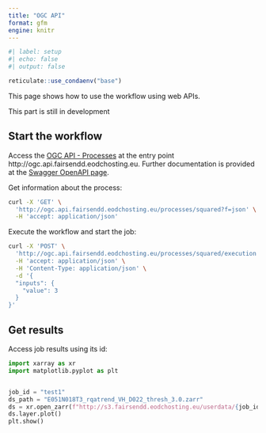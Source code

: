 ```yaml
---
title: "OGC API"
format: gfm
engine: knitr
---
```



```r
#| label: setup
#| echo: false
#| output: false

reticulate::use_condaenv("base")
```


This page shows how to use the workflow using web APIs.

::: {.callout-note}
This part is still in development
:::

## Start the workflow

Access the [OGC API - Processes](https://ogcapi.ogc.org/processes) at the entry point http://ogc.api.fairsendd.eodchosting.eu.
Further documentation is provided at the [Swagger OpenAPI page](http://ogc.api.fairsendd.eodchosting.eu/openapi).

Get information about the process:

```bash
curl -X 'GET' \
  'http://ogc.api.fairsendd.eodchosting.eu/processes/squared?f=json' \
  -H 'accept: application/json'
```

Execute the workflow and start the job:

```bash
curl -X 'POST' \
  'http://ogc.api.fairsendd.eodchosting.eu/processes/squared/execution' \
  -H 'accept: application/json' \
  -H 'Content-Type: application/json' \
  -d '{
  "inputs": {
    "value": 3
  }
}'
```

## Get results

Access job results using its id:

```python
import xarray as xr
import matplotlib.pyplot as plt


job_id = "test1"
ds_path = "E051N018T3_rqatrend_VH_D022_thresh_3.0.zarr"
ds = xr.open_zarr(f"http://s3.fairsendd.eodchosting.eu/userdata/{job_id}/{ds_path}")
ds.layer.plot()
plt.show()
```
